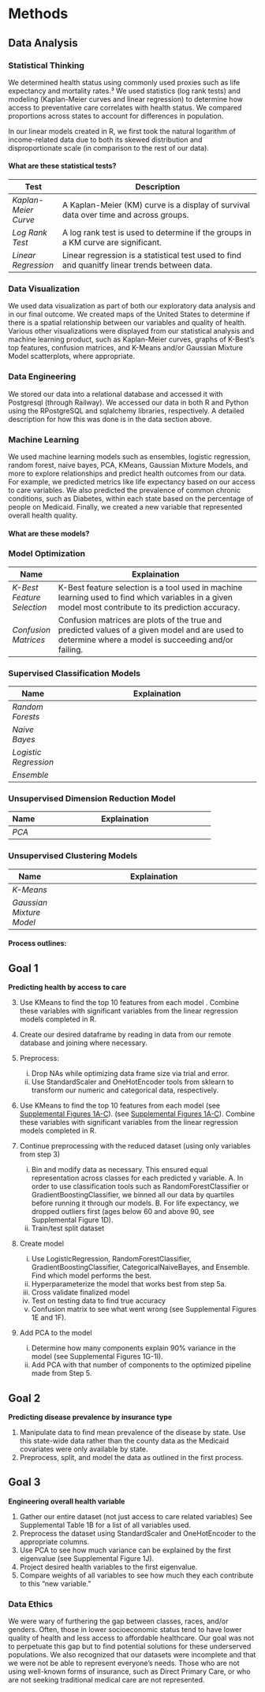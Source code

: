 # Methods
## Data Analysis
### Statistical Thinking
We determined health status using commonly used proxies such as life expectancy and mortality rates.³ We used statistics (log rank tests) and modeling (Kaplan-Meier curves and linear regression) to determine how access to preventative care correlates with health status. We compared proportions across states to account for differences in population.

In our linear models created in R, we first took the natural logarithm of income-related data due to both its skewed distribution and disproportionate scale (in comparison to the rest of our data). 

::: {.callout-note collapse="true"} 
#### What are these statistical tests?
|**Test**                |**Description**                                                                              |
|------------------------|---------------------------------------------------------------------------------------------|
|*Kaplan-Meier Curve*    |A Kaplan-Meier (KM) curve is a display of survival data over time and across groups.         |
|*Log Rank Test*         |A log rank test is used to determine if the groups in a KM curve are significant.            |
|*Linear Regression*     |Linear regression is a statistical test used to find and quanitfy linear trends between data.|
:::

### Data Visualization
We used data visualization as part of both our exploratory data analysis and in our final outcome. We created maps of the United States to determine if there is a spatial relationship between our variables and quality of health. Various other visualizations were displayed from our statistical analysis and machine learning product, such as Kaplan-Meier curves, graphs of K-Best's top features, confusion matrices, and K-Means and/or Gaussian Mixture Model scatterplots, where appropriate.  

### Data Engineering
We stored our data into a relational database and accessed it with Postgresql (through Railway). We accessed our data in both R and Python using the RPostgreSQL and sqlalchemy libraries, respectively. A detailed description for how this was done is in the data section above. 

### Machine Learning
We used machine learning models such as ensembles, logistic regression, random forest, naive bayes, PCA, KMeans, Gaussian Mixture Models, and more to explore relationships and predict health outcomes from our data. For example, we predicted metrics like life expectancy based on our access to care variables. We also predicted the prevalence of common chronic conditions, such as Diabetes, within each state based on the percentage of people on Medicaid. Finally, we created a new variable that represented overall health quality. 

::: {.callout-note collapse="true"}
#### What are these models?
### Model Optimization
|**Name**                    |**Explaination**                                                                                                                                     |
|----------------------------|-----------------------------------------------------------------------------------------------------------------------------------------------------|
|*K-Best Feature Selection*  |K-Best feature selection is a tool used in machine learning used to find which variables in a given model most contribute to its prediction accuracy.|
|*Confusion Matrices*        |Confusion matrices are plots of the true and predicted values of a given model and are used to determine where a model is succeeding and/or failing. |

### Supervised Classification Models
|**Name**                    |**Explaination** 
|----------------------------|-----------------------------------------------------------------------------------------------------------------------------------------------------|
|*Random Forests*            |
|*Naive Bayes*               |  
|*Logistic Regression*       | 
|*Ensemble*                  |

### Unsupervised Dimension Reduction Model
|**Name**                    |**Explaination** 
|----------------------------|-----------------------------------------------------------------------------------------------------------------------------------------------------|
|*PCA*                       |

### Unsupervised Clustering Models
|**Name**                    |**Explaination** 
|----------------------------|-----------------------------------------------------------------------------------------------------------------------------------------------------|
|*K-Means*                   |
|*Gaussian Mixture Model*    |
:::

#### Process outlines:
::: {.panel-tabset}
## Goal 1
**Predicting health by access to care**

3. Use KMeans to find the top 10 features from each model . Combine these variables with significant variables from the linear regression models completed in R.

1. Create our desired dataframe by reading in data from our remote database and joining where necessary.
2. Preprocess:
    i) Drop NAs while optimizing data frame size via trial and error.
    ii) Use StandardScaler and OneHotEncoder tools from sklearn to transform our numeric and categorical data, respectively.
3. Use KMeans to find the top 10 features from each model (see <a href="_08_supplemental.qmd#supplemental-figures" title="![Figure 1A](./Figures/kbest_life_exp_1A.png) ![Figure 1B](./Figures/kbest_life_exp_1B.png) ![Figure 1C](./Figures/kbest_life_exp_1C.png)">Supplemental Figures 1A-C</a>). (see [Supplemental Figures 1A-C](_08_supplemental.qmd#supplemental-figures)). Combine these variables with significant variables from the linear regression models completed in R.
4. Continue preprocessing with the reduced dataset (using only variables from step 3) 
    i) Bin and modify data as necessary. This ensured equal representation across classes for each predicted y variable.
        A. In order to use classification tools such as RandomForestClassifier or GradientBoostingClassifier, we binned all our data by quartiles before running it through our models. 
        B. For life expectancy, we dropped outliers first (ages below 60 and above 90, see Supplemental Figure 1D).
    ii) Train/test split dataset
5. Create model
    i) Use LogisticRegression, RandomForestClassifier, GradientBoostingClassifier, CategoricalNaiveBayes, and Ensemble. Find which model performs the best.
    ii) Hyperparameterize the model that works best from step 5a.
    iii) Cross validate finalized model
    iv) Test on testing data to find true accuracy
    v) Confusion matrix to see what went wrong (see Supplemental Figures 1E and 1F).
6. Add PCA to the model
    i) Determine how many components explain 90% variance in the model (see Supplemental Figures 1G-1I).
    ii) Add PCA with that number of components to the optimized pipeline made from Step 5.

## Goal 2
**Predicting disease prevalence by insurance type**

1. Manipulate data to find mean prevalence of the disease by state. Use this state-wide data rather than the county data as the Medicaid covariates were only available by state. 
2. Preprocess, split, and model the data as outlined in the first process.

## Goal 3
**Engineering overall health variable**

1. Gather our entire dataset (not just access to care related variables) See Supplemental Table 1B for a list of all variables used.
2. Preprocess the dataset using StandardScaler and OneHotEncoder to the appropriate columns.
3. Use PCA to see how much variance can be explained by the first eigenvalue (see Supplemental Figure 1J).
4. Project desired health variables to the first eigenvalue.
5. Compare weights of all variables to see how much they each contribute to this “new variable."
:::

### Data Ethics
We were wary of furthering the gap between classes, races, and/or genders. Often, those in lower socioeconomic status tend to have lower quality of health and less access to affordable healthcare. Our goal was not to perpetuate this gap but to find potential solutions for these underserved populations. We also recognized that our datasets were incomplete and that we were not be able to represent everyone’s needs. Those who are not using well-known forms of insurance, such as Direct Primary Care, or who are not seeking traditional medical care are not represented.  



